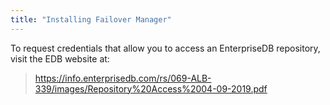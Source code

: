 ```yaml
---
title: "Installing Failover Manager"
---
```


<div id="installing_efm" class="registered_link"></div>


<div id="linux_installation" class="registered_link"></div>



To request credentials that allow you to access an EnterpriseDB repository, visit the EDB website at:

> <https://info.enterprisedb.com/rs/069-ALB-339/images/Repository%20Access%2004-09-2019.pdf>
